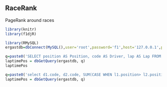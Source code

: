 ## RaceRank

PageRank around races

```r
library(knitr)
library(f1djR)

library(RMySQL)
ergastdb=dbConnect(MySQL(),user='root',password='f1',host='127.0.0.1',port=3399,dbname='ergastdb')
```

```r
q=paste0('SELECT position AS Position, code AS Driver, lap AS Lap FROM lapTimes l JOIN drivers d JOIN races r WHERE d.driverId=l.driverId AND r.raceId=l.raceId AND year=2018 AND round=1 ORDER BY position ASC')
laptimePos = dbGetQuery(ergastdb, q)
laptimePos
```


```r
q=paste0('select d1.code, d2.code, SUM(CASE WHEN l1.position> l2.position THEN 1 ELSE -1 END) weight  FROM drivers d1 JOIN drivers d2 JOIN races r1 JOIN races r2 JOIN lapTimes l1 JOIN lapTimes l2 where d1.driverId>d2.driverId AND l1.position>l2.position  AND r1.raceId=l1.raceId  AND r2.raceId=l2.raceId AND r1.raceId=r2.raceId and l1.lap=l2.lap and r1.year=2018 AND r1.round=1  GROUP BY d1.code,d2.code')
laptimePos = dbGetQuery(ergastdb, q)
```






